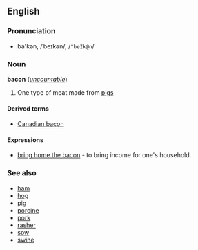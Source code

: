 ==English==
===Pronunciation===
*bā'kən, /ˈbeɪkən/, /<tt>"beIk@n</tt>/

===Noun===
'''bacon''' (''[[uncountable]]'')

# One type of meat made from [[pig]]s

====Derived terms====
*[[Canadian bacon]]

====Expressions====
*[[bring home the bacon]] - to bring income for one's household.

===See also===
*[[ham]]
*[[hog]]
*[[pig]]
*[[porcine]]
*[[pork]]
*[[rasher]]
*[[sow]]
*[[swine]]